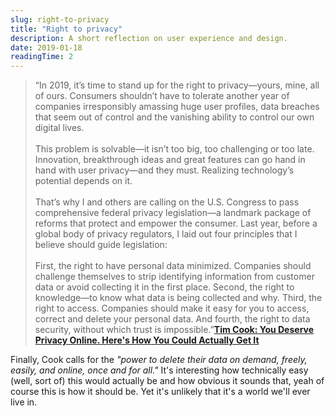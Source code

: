 ```yaml
---
slug: right-to-privacy
title: "Right to privacy"
description: A short reflection on user experience and design.
date: 2019-01-18
readingTime: 2
---
```


>“In 2019, it’s time to stand up for the right to privacy—yours, mine, all of ours. Consumers shouldn’t have to tolerate another year of companies irresponsibly amassing huge user profiles, data breaches that seem out of control and the vanishing ability to control our own digital lives.
<br /><br />
This problem is solvable—it isn’t too big, too challenging or too late. Innovation, breakthrough ideas and great features can go hand in hand with user privacy—and they must. Realizing technology’s potential depends on it.
<br /><br />
That’s why I and others are calling on the U.S. Congress to pass comprehensive federal privacy legislation—a landmark package of reforms that protect and empower the consumer. Last year, before a global body of privacy regulators, I laid out four principles that I believe should guide legislation:
<br /><br />
First, the right to have personal data minimized. Companies should challenge themselves to strip identifying information from customer data or avoid collecting it in the first place. Second, the right to knowledge—to know what data is being collected and why. Third, the right to access. Companies should make it easy for you to access, correct and delete your personal data. And fourth, the right to data security, without which trust is impossible.”**<a href="http://time.com/collection/davos-2019/5502591/tim-cook-data-privacy/">Tim Cook: You Deserve Privacy Online. Here's How You Could Actually Get It</a>**

Finally, Cook calls for the _"power to delete their data on demand, freely, easily, and online, once and for all."_ It's interesting how technically easy (well, sort of) this would actually be and how obvious it sounds that, yeah of course this is how it should be. Yet it's unlikely that it's a world we'll ever live in.